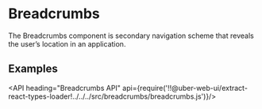 <!--
Copyright (c) 2018 Uber Technologies, Inc.

This source code is licensed under the MIT license found in the
LICENSE file in the root directory of this source tree.
-->




# Breadcrumbs

The Breadcrumbs component is secondary navigation scheme that reveals
the user’s location in an application.

## Examples

<Example title="Breadcrumbs Basic Usage" path="examples/breadcrumbs/basic.js">
  <BasicBreadcrumbs />
</Example>

<API heading="Breadcrumbs API" api={require('!!@uber-web-ui/extract-react-types-loader!../../../src/breadcrumbs/breadcrumbs.js')}/>
